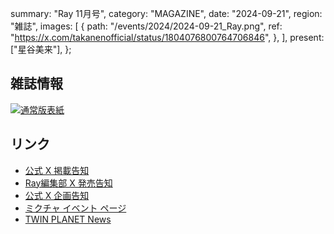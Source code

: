   summary: "Ray 11月号",
  category: "MAGAZINE",
  date: "2024-09-21",
  region: "雑誌",
  images: [
    {
      path: "/events/2024/2024-09-21_Ray.png",
      ref: "https://x.com/takanenofficial/status/1804076800764706846",
    },
  ],
  present: ["星谷美来"],
};

## 雑誌情報

[![通常版表紙](/events/2024/2024-09-21_Ray%2011月号_表紙.jpg)](/events/2024/2024-09-21_Ray%2011月号_表紙.jpg)

## リンク

- [公式 X 掲載告知](https://x.com/takanenofficial/status/1837424060562919917)
- [Ray編集部 X 発売告知](https://x.com/mag_ray/status/1837325888121098249)
- [公式 X 企画告知](https://x.com/takanenofficial/status/1804076800764706846)
- [ミクチャ イベント ページ](https://mixch.tv/p/drplciry)
- [TWIN PLANET News](https://www.tp-e.jp/news/hoshitanijyoho/)
